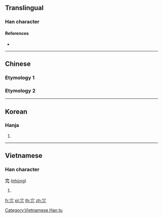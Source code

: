 {{character info/new}}
{{also|冗}}
==Translingual==

===Han character===
{{Han char|rn=40|rad=宀|as=02|sn=5|four=|canj=JHN,JHU|ids=⿱宀几,⿱宀儿}}

====References====
* {{Han ref|kx=0281.130|dkj=07056|dj=0551.130|hdz=20911.020|uh=5B82|ud=23426}}

----

==Chinese==

===Etymology 1===
{{zh-see|冗|v}}

===Etymology 2===
{{zh-see|穴|v}}

----

==Korean==

===Hanja===
{{ko-hanja|hangeul=용|rv=yong|mr=yong}}

# {{defn|lang=ko|sort=宀02}}

----

==Vietnamese==

===Han character===
'''宂''' ([[nhũng]])

# {{defn|lang=vi}}

[[Category:Vietnamese Han tu]]

[[fr:宂]]
[[pl:宂]]
[[th:宂]]
[[zh:宂]]
